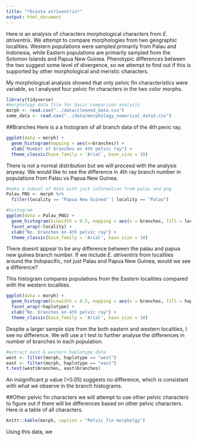 ```yaml
---
title: "*Eviota atriventris*"
output: html_document
---
```


Here is an analysis of characters morphological characters from *E. atriventris*. We attempt to compare morphologies from two geographic localities. Western populations were sampled primarily from Palau and Indonesia, while Eastern populations are primarily sampled from the Solomon Islands and Papua New Guinea. Phenotypic differences between the two suggest some level of divergence, so we attempt to find out if this is supported by other morphological and meristic characters. 

My morphological analysis showed that only pelvic fin characteristics were variable, so I analysed four pelvic fin characters in the two color morphs.


```r
library(tidyverse)
#morphology data file for basic comparison analysis
morph <- read.csv("../data/cleaned_data.csv")
some_data <- read.csv("../data/morphology_numerical_data3.csv")
```

##Branches
Here is a a histogram of all branch data of the 4th pevic ray.
```r
ggplot(data = morph) +
  geom_histogram(mapping = aes(x=branches)) +
  xlab("Number of branches on 4th pelvic ray") +
  theme_classic(base_family = 'Arial', base_size = 10)
```

There is not a normal distribution but we will proceed with the analysis anyway. We would like to see the difference in 4th ray branch number in populations from Palau vs Papua New Guinea. 

```r
#make a subset of data with just information from palau and png
Palau_PNG <- morph %>%
  filter(locality == "Papua New Guinea" | locality == "Palau")

#histogram
ggplot(data = Palau_PNG) +
  geom_histogram(binwidth = 0.5, mapping = aes(x = branches, fill = locality), show.legend = FALSE) +
  facet_wrap(~locality) +
  xlab("No. branches on 4th pelvic ray") +
  theme_classic(base_family = 'Arial', base_size = 10)
```

There doesnt appear to be any difference between the palau and papua new guinea branch number.
If we include *E. atriventris* from localities around the Indopacific, not just Palau and Papua New Guinea, would we see a difference?

This histogram compares populations from the Eastern localities compared with the western localities. 

```r
ggplot(data = morph) +
  geom_histogram(binwidth = 0.5, mapping = aes(x = branches, fill = haplotype), show.legend = FALSE) +
  facet_wrap(~haplotype) +
  xlab("No. branches on 4th pelvic ray") +
  theme_classic(base_family = 'Arial', base_size = 10)
```

Despite a larger sample size from the both eastern and western localities, I see no difference. 
We will use a t test to further analyse the differences in number of branches in each population. 

```r
#extract east & western haplotype data
west <- filter(morph, haplotype == "west")
east <- filter(morph, haplotype == "east")
t.test(west$branches, east$branches)
```

An insignificant p value (>0.05) suggests no difference, which is consistant with what we observe in the branch histograms.

##Other pelvic fin characters
we will attempt to use other pelvic characters to figure out if there will be differences based on other pelvic characters.
Here is a table of all characters.
```r
knitr::kable(morph, caption = "Pelvic fin morpholgy")
```
  
  Using this data, we 
  